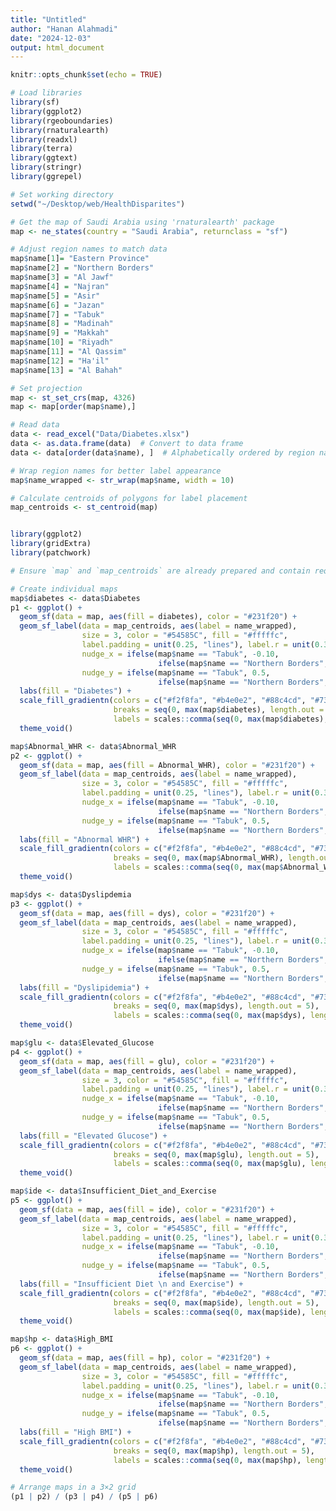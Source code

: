 ```yaml
---
title: "Untitled"
author: "Hanan Alahmadi"
date: "2024-12-03"
output: html_document
---
```


```r
knitr::opts_chunk$set(echo = TRUE)
```



```r


# Load libraries
library(sf)
library(ggplot2)
library(rgeoboundaries)
library(rnaturalearth)
library(readxl)
library(terra)
library(ggtext)
library(stringr)
library(ggrepel)

# Set working directory
setwd("~/Desktop/web/HealthDisparites")

# Get the map of Saudi Arabia using 'rnaturalearth' package
map <- ne_states(country = "Saudi Arabia", returnclass = "sf")

# Adjust region names to match data
map$name[1]= "Eastern Province"
map$name[2] = "Northern Borders"
map$name[3] = "Al Jawf"
map$name[4] = "Najran"
map$name[5] = "Asir"
map$name[6] = "Jazan"
map$name[7] = "Tabuk"
map$name[8] = "Madinah"
map$name[9] = "Makkah"
map$name[10] = "Riyadh"
map$name[11] = "Al Qassim"
map$name[12] = "Ha'il"
map$name[13] = "Al Bahah"

# Set projection
map <- st_set_crs(map, 4326)
map <- map[order(map$name),]

# Read data
data <- read_excel("Data/Diabetes.xlsx")
data <- as.data.frame(data)  # Convert to data frame
data <- data[order(data$name), ]  # Alphabetically ordered by region name

# Wrap region names for better label appearance
map$name_wrapped <- str_wrap(map$name, width = 10)

# Calculate centroids of polygons for label placement
map_centroids <- st_centroid(map)


library(ggplot2)
library(gridExtra)
library(patchwork)

# Ensure `map` and `map_centroids` are already prepared and contain required data

# Create individual maps
map$diabetes <- data$Diabetes
p1 <- ggplot() +
  geom_sf(data = map, aes(fill = diabetes), color = "#231f20") +
  geom_sf_label(data = map_centroids, aes(label = name_wrapped),
                size = 3, color = "#54585C", fill = "#fffffc",
                label.padding = unit(0.25, "lines"), label.r = unit(0.35, "lines"),
                nudge_x = ifelse(map$name == "Tabuk", -0.10,
                                 ifelse(map$name == "Northern Borders", 0.7, 0)),
                nudge_y = ifelse(map$name == "Tabuk", 0.5,
                                 ifelse(map$name == "Northern Borders", -0.50, 0))) +
  labs(fill = "Diabetes") +
  scale_fill_gradientn(colors = c("#f2f8fa", "#b4e0e2", "#88c4cd", "#73b2b5"),
                       breaks = seq(0, max(map$diabetes), length.out = 5),
                       labels = scales::comma(seq(0, max(map$diabetes), length.out = 5))) +
  theme_void()

map$Abnormal_WHR <- data$Abnormal_WHR
p2 <- ggplot() +
  geom_sf(data = map, aes(fill = Abnormal_WHR), color = "#231f20") +
  geom_sf_label(data = map_centroids, aes(label = name_wrapped),
                size = 3, color = "#54585C", fill = "#fffffc",
                label.padding = unit(0.25, "lines"), label.r = unit(0.35, "lines"),
                nudge_x = ifelse(map$name == "Tabuk", -0.10,
                                 ifelse(map$name == "Northern Borders", 0.7, 0)),
                nudge_y = ifelse(map$name == "Tabuk", 0.5,
                                 ifelse(map$name == "Northern Borders", -0.50, 0))) +
  labs(fill = "Abnormal WHR") +
  scale_fill_gradientn(colors = c("#f2f8fa", "#b4e0e2", "#88c4cd", "#73b2b5"),
                       breaks = seq(0, max(map$Abnormal_WHR), length.out = 5),
                       labels = scales::comma(seq(0, max(map$Abnormal_WHR), length.out = 5))) +
  theme_void()

map$dys <- data$Dyslipdemia
p3 <- ggplot() +
  geom_sf(data = map, aes(fill = dys), color = "#231f20") +
  geom_sf_label(data = map_centroids, aes(label = name_wrapped),
                size = 3, color = "#54585C", fill = "#fffffc",
                label.padding = unit(0.25, "lines"), label.r = unit(0.35, "lines"),
                nudge_x = ifelse(map$name == "Tabuk", -0.10,
                                 ifelse(map$name == "Northern Borders", 0.7, 0)),
                nudge_y = ifelse(map$name == "Tabuk", 0.5,
                                 ifelse(map$name == "Northern Borders", -0.50, 0))) +
  labs(fill = "Dyslipidemia") +
  scale_fill_gradientn(colors = c("#f2f8fa", "#b4e0e2", "#88c4cd", "#73b2b5"),
                       breaks = seq(0, max(map$dys), length.out = 5),
                       labels = scales::comma(seq(0, max(map$dys), length.out = 5))) +
  theme_void()

map$glu <- data$Elevated_Glucose
p4 <- ggplot() +
  geom_sf(data = map, aes(fill = glu), color = "#231f20") +
  geom_sf_label(data = map_centroids, aes(label = name_wrapped),
                size = 3, color = "#54585C", fill = "#fffffc",
                label.padding = unit(0.25, "lines"), label.r = unit(0.35, "lines"),
                nudge_x = ifelse(map$name == "Tabuk", -0.10,
                                 ifelse(map$name == "Northern Borders", 0.7, 0)),
                nudge_y = ifelse(map$name == "Tabuk", 0.5,
                                 ifelse(map$name == "Northern Borders", -0.50, 0))) +
  labs(fill = "Elevated Glucose") +
  scale_fill_gradientn(colors = c("#f2f8fa", "#b4e0e2", "#88c4cd", "#73b2b5"),
                       breaks = seq(0, max(map$glu), length.out = 5),
                       labels = scales::comma(seq(0, max(map$glu), length.out = 5))) +
  theme_void()

map$ide <- data$Insufficient_Diet_and_Exercise
p5 <- ggplot() +
  geom_sf(data = map, aes(fill = ide), color = "#231f20") +
  geom_sf_label(data = map_centroids, aes(label = name_wrapped),
                size = 3, color = "#54585C", fill = "#fffffc",
                label.padding = unit(0.25, "lines"), label.r = unit(0.35, "lines"),
                nudge_x = ifelse(map$name == "Tabuk", -0.10,
                                 ifelse(map$name == "Northern Borders", 0.7, 0)),
                nudge_y = ifelse(map$name == "Tabuk", 0.5,
                                 ifelse(map$name == "Northern Borders", -0.50, 0))) +
  labs(fill = "Insufficient Diet \n and Exercise") +
  scale_fill_gradientn(colors = c("#f2f8fa", "#b4e0e2", "#88c4cd", "#73b2b5"),
                       breaks = seq(0, max(map$ide), length.out = 5),
                       labels = scales::comma(seq(0, max(map$ide), length.out = 5))) +
  theme_void()

map$hp <- data$High_BMI
p6 <- ggplot() +
  geom_sf(data = map, aes(fill = hp), color = "#231f20") +
  geom_sf_label(data = map_centroids, aes(label = name_wrapped),
                size = 3, color = "#54585C", fill = "#fffffc",
                label.padding = unit(0.25, "lines"), label.r = unit(0.35, "lines"),
                nudge_x = ifelse(map$name == "Tabuk", -0.10,
                                 ifelse(map$name == "Northern Borders", 0.7, 0)),
                nudge_y = ifelse(map$name == "Tabuk", 0.5,
                                 ifelse(map$name == "Northern Borders", -0.50, 0))) +
  labs(fill = "High BMI") +
  scale_fill_gradientn(colors = c("#f2f8fa", "#b4e0e2", "#88c4cd", "#73b2b5"),
                       breaks = seq(0, max(map$hp), length.out = 5),
                       labels = scales::comma(seq(0, max(map$hp), length.out = 5))) +
  theme_void()

# Arrange maps in a 3×2 grid
(p1 | p2) / (p3 | p4) / (p5 | p6)






```
